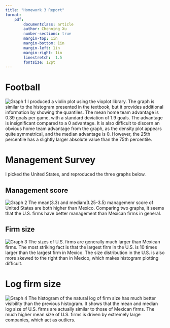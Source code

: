```yaml
---
title: "Homework 3 Report"
format:
    pdf:
        documentclass: article
        author: Chenning Xu
        number-sections: true
        margin-top: 1in
        margin-bottom: 1in
        margin-left: 1in
        margin-right: 1in
        linestretch:  1.5
        fontsize: 12pt
---
```

# Football
![Graph 1](results/football_violin.png){fig-align="center" fig-width=50%}
I produced a violin plot using the vioplot library. The graph is similar to the histogram presented in the textbook, but it provides additional information by showing the quantiles. The mean home team advantage is 0.39 goals per game, with a standard deviation of 1.9 goals. The advantage is insignificant compared to a 0 advantage. It is also difficult to discern an obvious home team advantage from the graph, as the density plot appears quite symmetrical, and the median advantage is 0. However, the 25th percentile has a slightly larger absolute value than the 75th percentile.

# Management Survey
I picked the United States, and reproduced the three graphs below. 

## Management score
![Graph 2](results/management_score.png){fig-align="center" fig-width=50%}
The mean(3.3) and median(3.25-3.5) managemenr score of United States are both higher than Mexico. Comparing two graphs, it seems that the U.S. firms have better management than Mexican firms in general. 

## Firm size
![Graph 3](results/management_size.png){fig-align="center" fig-width=50%}
The sizes of U.S. firms are generally much larger than Mexican firms. The most striking fact is that the largest firm in the U.S. is 10 times larger than the largest firm in Mexico. The size distribution in the U.S. is also more skewed to the right than in Mexico, which makes histogram plotting difficult.

# Log firm size
![Graph 4](results/management_logsize.png){fig-align="center" fig-width=50%}
The histogram of the natural log of firm size has much better visibility than the previous histogram. It shows that the mean and median log size of U.S. firms are actually similar to those of Mexican firms. The much higher mean size of U.S. firms is driven by extremely large companies, which act as outliers.